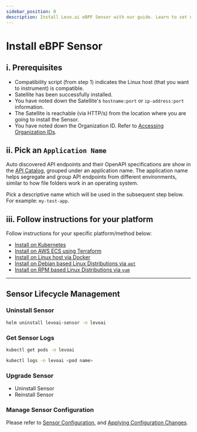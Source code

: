 ```yaml
---
sidebar_position: 0
description: Install Levo.ai eBPF Sensor with our guide. Learn to set up and configure traffic capture sensors on various platforms for enhanced API monitoring.
---
```


# Install eBPF Sensor

## i. Prerequisites
- Compatibility script (from step 1) indicates the Linux host (that you want to instrument) is compatible.
- Satellite has been successfully installed.
- You have noted down the Satellite's `hostname:port` or `ip-address:port` information.
- The Satellite is reachable (via HTTP/s) from the location where you are going to install the Sensor.
- You have noted down the Organization ID. Refer to [Accessing Organization IDs](/integrations/common-tasks.md#accessing-organization-ids).

## ii. Pick an `Application Name`
Auto discovered API endpoints and their OpenAPI specifications are show in the [API Catalog](/guides/security-testing/concepts/api-catalog/api-catalog.md), grouped under an application name. The application name helps segregate and group API endpoints from different environments, similar to how file folders work in an operating system.

Pick a descriptive name which will be used in the subsequent step below. For example: `my-test-app`.

## iii. Follow instructions for your platform
Follow instructions for your specific platform/method below:
- [Install on Kubernetes](/install-traffic-capture-sensors/ebpf-sensor/sensor-kubernetes)
- [Install on AWS ECS using Terraform](/install-traffic-capture-sensors/ebpf-sensor/sensor-aws-ecs-terraform)
- [Install on Linux host via Docker](/install-traffic-capture-sensors/ebpf-sensor/sensor-docker)
- [Install on Debian based Linux Distributions via `apt`](/install-traffic-capture-sensors/ebpf-sensor/sensor-apt-package)
- [Install on RPM based Linux Distributions via `yum`](/install-traffic-capture-sensors/ebpf-sensor/sensor-yum-package)

-------------------------------------------------------------

## Sensor Lifecycle Management

### Uninstall Sensor
```bash
helm uninstall levoai-sensor -n levoai
```

### Get Sensor Logs
```bash
kubectl get pods -n levoai

kubectl logs -n levoai <pod name>
```

### Upgrade Sensor
- Uninstall Sensor
- Reinstall Sensor

### Manage Sensor Configuration
Please refer to [Sensor Configuration](/install-traffic-capture-sensors/common-tasks/sensor-configuration.mdx), and [Applying Configuration Changes](/install-traffic-capture-sensors/common-tasks/sensor-configuration.mdx#running-on-kubernetes).

